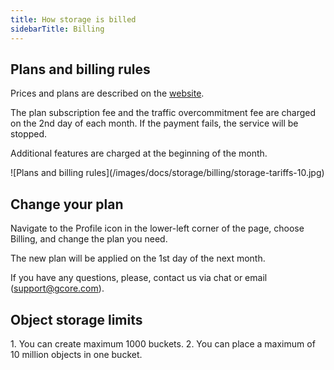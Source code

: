 ---
title: How storage is billed
sidebarTitle: Billing
---

## Plans and billing rules

Prices and plans are described on the [website](https://gcore.com/pricing/storage).

The plan subscription fee and the traffic overcommitment fee are charged on the 2nd day of each month. If the payment fails, the service will be stopped.

Additional features are charged at the beginning of the month.


<Frame>![Plans and billing rules](/images/docs/storage/billing/storage-tariffs-10.jpg)</Frame>



## Change your plan

Navigate to the Profile icon in the lower-left corner of the page, choose Billing, and change the plan you need. 

The new plan will be applied on the 1st day of the next month.

If you have any questions, please, contact us via chat or email ([support@gcore.com](mailto:support@gcore.com)).

## Object storage limits

1\. You can create maximum 1000 buckets. 2\. You can place a maximum of 10 million objects in one bucket.